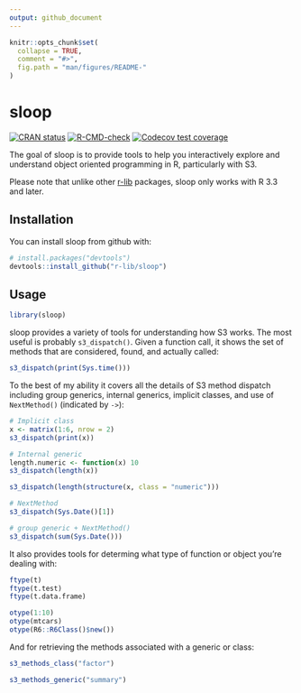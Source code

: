 ```yaml
---
output: github_document
---
```


<!-- README.md is generated from README.Rmd. Please edit that file -->

```r
knitr::opts_chunk$set(
  collapse = TRUE,
  comment = "#>",
  fig.path = "man/figures/README-"
)
```

# sloop

<!-- badges: start -->
[![CRAN status](https://www.r-pkg.org/badges/version/sloop)](https://cran.r-project.org/package=sloop)
[![R-CMD-check](https://github.com/r-lib/sloop/actions/workflows/R-CMD-check.yaml/badge.svg)](https://github.com/r-lib/sloop/actions/workflows/R-CMD-check.yaml)
[![Codecov test coverage](https://codecov.io/gh/r-lib/sloop/branch/main/graph/badge.svg)](https://app.codecov.io/gh/r-lib/sloop?branch=main)
<!-- badges: end -->

The goal of sloop is to provide tools to help you interactively explore and understand object oriented programming in R, particularly with S3.

Please note that unlike other [r-lib](https://github.com/r-lib) packages, sloop only works with R 3.3 and later.

## Installation

You can install sloop from github with:

```r
# install.packages("devtools")
devtools::install_github("r-lib/sloop")
```

## Usage

```r
library(sloop)
```

sloop provides a variety of tools for understanding how S3 works. The most useful is probably `s3_dispatch()`. Given a function call, it shows the set of methods that are considered, found, and actually called:

```r
s3_dispatch(print(Sys.time()))
```

To the best of my ability it covers all the details of S3 method dispatch including group generics, internal generics, implicit classes, and use of `NextMethod()` (indicated by `->`):

```r
# Implicit class
x <- matrix(1:6, nrow = 2)
s3_dispatch(print(x))

# Internal generic 
length.numeric <- function(x) 10
s3_dispatch(length(x))

s3_dispatch(length(structure(x, class = "numeric")))

# NextMethod
s3_dispatch(Sys.Date()[1])

# group generic + NextMethod()
s3_dispatch(sum(Sys.Date()))
```

It also provides tools for determing what type of function or object you're dealing with:

```r
ftype(t)
ftype(t.test)
ftype(t.data.frame)

otype(1:10)
otype(mtcars)
otype(R6::R6Class()$new())
```

And for retrieving the methods associated with a generic or class:

```r
s3_methods_class("factor")

s3_methods_generic("summary")
```


